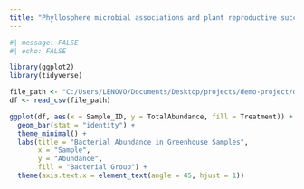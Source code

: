 ```yaml
---
title: "Phyllosphere microbial associations and plant reproductive success"
---
```

```r
#| message: FALSE
#| echo: FALSE

library(ggplot2)
library(tidyverse)

file_path <- "C:/Users/LENOVO/Documents/Desktop/projects/demo-project/data/Trial_1_Greenhouse_Bacterial_Abundance.csv"
df <- read_csv(file_path)

ggplot(df, aes(x = Sample_ID, y = TotalAbundance, fill = Treatment)) +
  geom_bar(stat = "identity") +
  theme_minimal() +
  labs(title = "Bacterial Abundance in Greenhouse Samples",
       x = "Sample",
       y = "Abundance",
       fill = "Bacterial Group") +
  theme(axis.text.x = element_text(angle = 45, hjust = 1))
```

